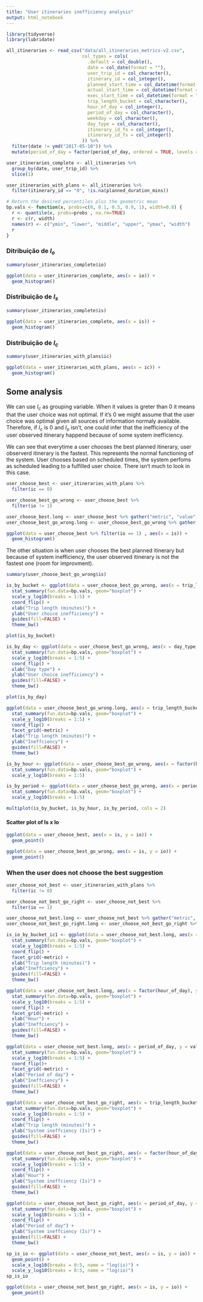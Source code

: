 ---
title: "User itineraries inefficiency analysis"
output: html_notebook
---


```{r, echo=FALSE, message=FALSE}
library(tidyverse)
library(lubridate)

all_itineraries <- read_csv("data/all_itineraries_metrics-v2.csv",
                            col_types = cols(
                              .default = col_double(),
                              date = col_date(format = ""),
                              user_trip_id = col_character(),
                              itinerary_id = col_integer(),
                              planned_start_time = col_datetime(format = ""),
                              actual_start_time = col_datetime(format = ""),
                              exec_start_time = col_datetime(format = ""),
                              trip_length_bucket = col_character(),
                              hour_of_day = col_integer(),
                              period_of_day = col_character(),
                              weekday = col_character(),
                              day_type = col_character(),
                              itinerary_id_fo = col_integer(),
                              itinerary_id_fs = col_integer()
                            )) %>%
  filter(date != ymd("2017-05-10")) %>%
  mutate(period_of_day = factor(period_of_day, ordered = TRUE, levels = c("early_morning", "morning", "midday", "afternoon","evening", "night")))

user_itineraries_complete <- all_itineraries %>%
  group_by(date, user_trip_id) %>%
  slice(1)

user_itineraries_with_plans <- all_itineraries %>%
  filter(itinerary_id == "0", !is.na(planned_duration_mins))

```
```{r}
# Return the desired percentiles plus the geometric mean
bp.vals <- function(x, probs=c(0, 0.1, 0.5, 0.9, 1), width=0.8) {
  r <- quantile(x, probs=probs , na.rm=TRUE)
  r <- c(r, width)
  names(r) <- c("ymin", "lower", "middle", "upper", "ymax", "width")
  r
}
```

### Ditribuição de $I_o$

```{r}
summary(user_itineraries_complete$io)

ggplot(data = user_itineraries_complete, aes(x = io)) +
  geom_histogram()
```

### Distribuição de $I_s$

```{r}
summary(user_itineraries_complete$is)

ggplot(data = user_itineraries_complete, aes(x = is)) +
  geom_histogram()
```

### Distribuição de $I_c$

```{r}
summary(user_itineraries_with_plans$ic)

ggplot(data = user_itineraries_with_plans, aes(x = ic)) +
  geom_histogram()
```

## Some analysis


We can use $I_c$ as grouping variable. When it values is greter than 0 it means that the user choice was not optimal. If it's 0 we might assume that the user choice was optimal given all sources of information normaly available. Therefore, if $I_c$ is 0 and $I_o$ isn't, one could infer that the inefficiency of the user observed itinerary happend because of some system inefficiency.

We can see that everytime a user chooses the best planned itinerary, user observerd itinerary is the fastest. This represents the normal functioning of the system. User chooses based on scheduled times, the system perfoms as scheduled leading to a fulfilled user choice. There isn't much to look in this case.

```{r}
user_choose_best <- user_itineraries_with_plans %>%
  filter(ic == 0)

user_choose_best_go_wrong <- user_choose_best %>% 
  filter(io != 1)

user_choose_best.long <- user_choose_best %>% gather("metric", "value", io:is)
user_choose_best_go_wrong.long <- user_choose_best_go_wrong %>% gather("metric", "value", io:is)

```
```{r}
ggplot(data = user_choose_best %>% filter(io == 1) , aes(x = is)) +
  geom_histogram()
```

The other situation is when user chooses the best planned itinerary but because of system inefficiency, the user observed itinerary is not the fastest one (room for improvment). 

```{r}
summary(user_choose_best_go_wrong$is)
```

```{r}
is_by_bucket <- ggplot(data = user_choose_best_go_wrong, aes(x = trip_length_bucket, y = io, fill="#fc8d62")) +
  stat_summary(fun.data=bp.vals, geom="boxplot") +
  scale_y_log10(breaks = 1:5) +
  coord_flip() +
  xlab("Trip length (minutes)") +
  ylab("User choice inefficiency") + 
  guides(fill=FALSE) +
  theme_bw()

plot(is_by_bucket)
```
```{r}
is_by_day <- ggplot(data = user_choose_best_go_wrong, aes(x = day_type, y = io, fill="#fc8d62")) +
  stat_summary(fun.data=bp.vals, geom="boxplot") +
  scale_y_log10(breaks = 1:5) +
  coord_flip() +
  xlab("Day type") +
  ylab("User choice inefficiency") + 
  guides(fill=FALSE) +
  theme_bw()

plot(is_by_day)
```

```{r}

ggplot(data = user_choose_best_go_wrong.long, aes(x = trip_length_bucket, y = value, fill="#fc8d62")) +
  stat_summary(fun.data=bp.vals, geom="boxplot") +
  scale_y_log10(breaks = 1:5) +
  coord_flip() +
  facet_grid(~metric) +
  xlab("Trip length (minutes)") +
  ylab("Ineffciency") + 
  guides(fill=FALSE) +
  theme_bw()

is_by_hour <- ggplot(data = user_choose_best_go_wrong, aes(x = factor(hour_of_day), y = is)) +
  stat_summary(fun.data=bp.vals, geom="boxplot") +
  scale_y_log10(breaks = 1:5)

is_by_period <- ggplot(data = user_choose_best_go_wrong, aes(x = period_of_day, y = is)) +
  stat_summary(fun.data=bp.vals, geom="boxplot") +
  scale_y_log10(breaks = 1:5)

multiplot(is_by_bucket, is_by_hour, is_by_period, cols = 2)
```
#### Scatter plot of Is x Io

```{r}
ggplot(data = user_choose_best, aes(x = is, y = io)) +
  geom_point()

ggplot(data = user_choose_best_go_wrong, aes(x = is, y = io)) +
  geom_point()
```


### When the user does not choose the best suggestion

```{r}
user_choose_not_best <- user_itineraries_with_plans %>%
  filter(ic != 0)

user_choose_not_best_go_right <- user_choose_not_best %>%
  filter(io == 1)

user_choose_not_best.long <- user_choose_not_best %>% gather("metric", "value", io:is)
user_choose_not_best_go_right.long <- user_choose_not_best_go_right %>% gather("metric", "value", io:is)
```
```{r}

is_io_by_bucket_ic1 <- ggplot(data = user_choose_not_best.long, aes(x = trip_length_bucket, y = value, fill="#fc8d62")) +
  stat_summary(fun.data=bp.vals, geom="boxplot") +
  scale_y_log10(breaks = 1:5) +
  coord_flip() +
  facet_grid(~metric) +
  xlab("Trip length (minutes)") +
  ylab("Ineffciency") + 
  guides(fill=FALSE) +
  theme_bw()

ggplot(data = user_choose_not_best.long, aes(x = factor(hour_of_day), y = value, fill="#fc8d62")) +
  stat_summary(fun.data=bp.vals, geom="boxplot") +
  scale_y_log10(breaks = 1:5) +
  coord_flip() +
  facet_grid(~metric) +
  xlab("Hour") +
  ylab("Ineffciency") + 
  guides(fill=FALSE) +
  theme_bw()

ggplot(data = user_choose_not_best.long, aes(x = period_of_day, y = value, fill="#fc8d62")) +
  stat_summary(fun.data=bp.vals, geom="boxplot") +
  scale_y_log10(breaks = 1:5) +
  coord_flip()+
  facet_grid(~metric) +
  xlab("Period of day") +
  ylab("Ineffciency") + 
  guides(fill=FALSE) +
  theme_bw()
```
```{r}
ggplot(data = user_choose_not_best_go_right, aes(x = trip_length_bucket, y = is, fill="#fc8d62")) +
  stat_summary(fun.data=bp.vals, geom="boxplot") +
  scale_y_log10(breaks = 1:5) +
  coord_flip() +
  xlab("Trip length (minutes)") +
  ylab("System ineffciency (Is)") + 
  guides(fill=FALSE) +
  theme_bw()

ggplot(data = user_choose_not_best_go_right, aes(x = factor(hour_of_day), y = is, fill="#fc8d62")) +
  stat_summary(fun.data=bp.vals, geom="boxplot") +
  scale_y_log10(breaks = 1:5) +
  coord_flip() +
  xlab("Hour") +
  ylab("System ineffciency (Is)") + 
  guides(fill=FALSE) +
  theme_bw()

ggplot(data = user_choose_not_best_go_right, aes(x = period_of_day, y = is, fill="#fc8d62")) +
  stat_summary(fun.data=bp.vals, geom="boxplot") +
  scale_y_log10(breaks = 1:5) +
  coord_flip() +
  xlab("Period of day") +
  ylab("System ineffciency (Is)") + 
  guides(fill=FALSE) +
  theme_bw()

```
```{r}
sp_is_io <- ggplot(data = user_choose_not_best, aes(x = is, y = io)) +
  geom_point() +
  scale_x_log10(breaks = 0:5, name = "log(is)") +
  scale_y_log10(breaks = 0:5, name = "log(io)")
sp_is_io

ggplot(data = user_choose_not_best_go_right, aes(x = is, y = io)) +
  geom_point()
```


